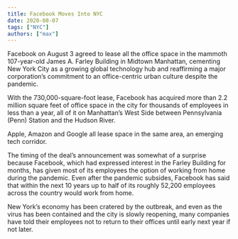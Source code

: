 ```yaml
---
title: Facebook Moves Into NYC
date: 2020-08-07
tags: ["NYC"]
authors: ["max"]
---
```


Facebook on August 3 agreed to lease all the office space in the mammoth 107-year-old James A. Farley Building in Midtown Manhattan, cementing New York City as a growing global technology hub and reaffirming a major corporation’s commitment to an office-centric urban culture despite the pandemic.

With the 730,000-square-foot lease, Facebook has acquired more than 2.2 million square feet of office space in the city for thousands of employees in less than a year, all of it on Manhattan’s West Side between Pennsylvania (Penn) Station and the Hudson River.

Apple, Amazon and Google all lease space in the same area,  an emerging tech corridor.

The timing of the deal’s announcement was somewhat of a surprise because Facebook, which had expressed interest in the Farley Building for months, has given most of its employees the option of working from home during the pandemic. Even after the pandemic subsides, Facebook has said that within the next 10 years up to half of its roughly 52,200 employees across the country would work from home.

New York’s economy has been cratered by the outbreak, and even as the virus has been contained and the city is slowly reopening, many companies have told their employees not to return to their offices until early next year if not later.
